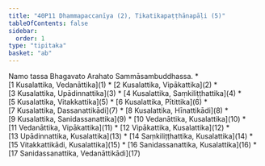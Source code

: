 ```yaml
---
title: "40P11 Dhammapaccanīya (2), Tikatikapaṭṭhānapāḷi (5)"
tableOfContents: false
sidebar:
  order: 1
type: "tipitaka"
basket: "ab"
---
```


<Paragraph number="1" type="center">
Namo tassa Bhagavato Arahato Sammāsambuddhassa.

</Paragraph>

<TableOfContents>
* [1 Kusalattika, Vedanāttika](1)
* [2 Kusalattika, Vipākattika](2)
* [3 Kusalattika, Upādinnattika](3)
* [4 Kusalattika, Saṃkiliṭṭhattika](4)
* [5 Kusalattika, Vitakkattika](5)
* [6 Kusalattika, Pītittika](6)
* [7 Kusalattika, Dassanattikādi](7)
* [8 Kusalattika, Hīnattikādi](8)
* [9 Kusalattika, Sanidassanattika](9)
* [10 Vedanāttika, Kusalattika](10)
* [11 Vedanāttika, Vipākattika](11)
* [12 Vipākattika, Kusalattika](12)
* [13 Upādinnattika, Kusalattika](13)
* [14 Saṃkiliṭṭhattika, Kusalattika](14)
* [15 Vitakkattikādi, Kusalattika](15)
* [16 Sanidassanattika, Kusalattika](16)
* [17 Sanidassanattika, Vedanāttikādi](17)
</TableOfContents>
